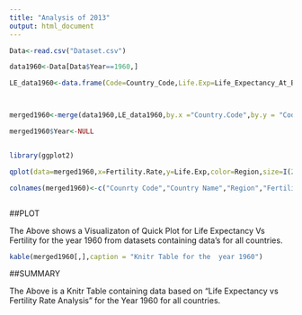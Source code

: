```yaml
---
title: "Analysis of 2013"
output: html_document
---
```




```r




Data<-read.csv("Dataset.csv")

data1960<-Data[Data$Year==1960,]

LE_data1960<-data.frame(Code=Country_Code,Life.Exp=Life_Expectancy_At_Birth_1960)



merged1960<-merge(data1960,LE_data1960,by.x ="Country.Code",by.y = "Code")

merged1960$Year<-NULL


library(ggplot2)

qplot(data=merged1960,x=Fertility.Rate,y=Life.Exp,color=Region,size=I(2),shape=I(17),alpha=I(0.6),main = "Life Expectancy Vs Fertility(1960)")

colnames(merged1960)<-c("Counrty Code","Country Name","Region","Fertility Rate ","Life Expectancy")



```



##PLOT

The Above shows a Visualizaton of  Quick Plot for  Life Expectancy Vs Fertility for the year 1960 from datasets containing data's for all countries.


```r

kable(merged1960[,],caption = "Knitr Table for the  year 1960")


```









##SUMMARY


The Above is a Knitr Table  containing data based on "Life Expectancy vs Fertility Rate Analysis " for the Year 1960 for all countries.

